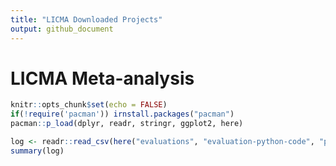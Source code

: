 ---
title: "LICMA Downloaded Projects"
output: github_document
---

# LICMA Meta-analysis

```{r setup, include=FALSE}
knitr::opts_chunk$set(echo = FALSE)
if(!require('pacman')) irnstall.packages("pacman")
pacman::p_load(dplyr, readr, stringr, ggplot2, here)
```

```{r getData}
log <- readr::read_csv(here("evaluations", "evaluation-python-code", "python", "01_crawled_repositories", "2020-05-07-14-21_repositories-EDITED.csv"))
summary(log)
```